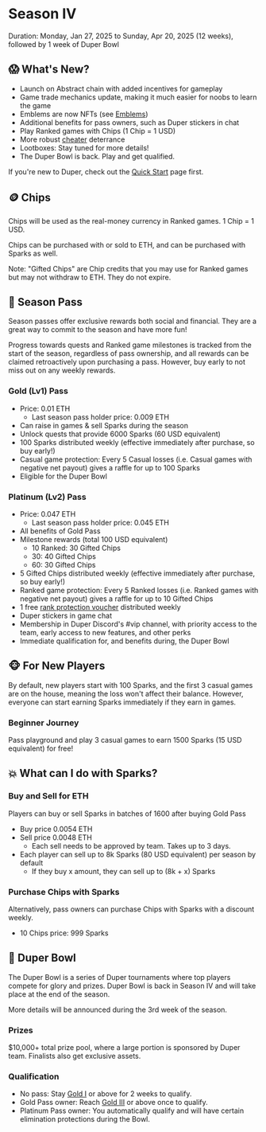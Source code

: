 # Season IV

Duration: Monday, Jan 27, 2025 to Sunday, Apr 20, 2025 (12 weeks), followed by 1 week of Duper Bowl

## 😱 What's New?

- Launch on Abstract chain with added incentives for gameplay
- Game trade mechanics update, making it much easier for noobs to learn the game
- Emblems are now NFTs (see [Emblems](/assets/emblems))
- Additional benefits for pass owners, such as Duper stickers in chat
- Play Ranked games with Chips (1 Chip = 1 USD)
- More robust [cheater](/community-rules) deterrance
- Lootboxes: Stay tuned for more details!
- The Duper Bowl is back. Play and get qualified.

If you're new to Duper, check out the [Quick Start](.) page first.

## 🪙 Chips

Chips will be used as the real-money currency in Ranked games. 1 Chip = 1 USD.

Chips can be purchased with or sold to ETH, and can be purchased with Sparks as well.

Note: "Gifted Chips" are Chip credits that you may use for Ranked games but may not withdraw to ETH. They do not expire.

## 🎫 Season Pass

Season passes offer exclusive rewards both social and financial. They are a great way to commit to the season and have more fun!

Progress towards quests and Ranked game milestones is tracked from the start of the season, regardless of pass ownership, and all rewards can be claimed retroactively upon purchasing a pass. However, buy early to not miss out on any weekly rewards.

### Gold (Lv1) Pass

- Price: 0.01 ETH
  - Last season pass holder price: 0.009 ETH
- Can raise in games & sell Sparks during the season
- Unlock quests that provide 6000 Sparks (60 USD equivalent)
- 100 Sparks distributed weekly (effective immediately after purchase, so buy early!)
- Casual game protection: Every 5 Casual losses (i.e. Casual games with negative net payout) gives a raffle for up to 100 Sparks
- Eligible for the Duper Bowl

### Platinum (Lv2) Pass

- Price: 0.047 ETH
  - Last season pass holder price: 0.045 ETH
- All benefits of Gold Pass
- Milestone rewards (total 100 USD equivalent)
  - 10 Ranked: 30 Gifted Chips
  - 30: 40 Gifted Chips
  - 60: 30 Gifted Chips
- 5 Gifted Chips distributed weekly (effective immediately after purchase, so buy early!)
- Ranked game protection: Every 5 Ranked losses (i.e. Ranked games with negative net payout) gives a raffle for up to 10 Gifted Chips
- 1 free [rank protection voucher](/progression#rank-protection-voucher) distributed weekly
- Duper stickers in game chat
- Membership in Duper Discord's #vip channel, with priority access to the team, early access to new features, and other perks
- Immediate qualification for, and benefits during, the Duper Bowl

## 🐵 For New Players

By default, new players start with 100 Sparks, and the first 3 casual games are on the house, meaning the loss won't affect their balance.
However, everyone can start earning Sparks immediately if they earn in games.

### Beginner Journey

Pass playground and play 3 casual games to earn 1500 Sparks (15 USD equivalent) for free!

## 💥 What can I do with Sparks?

### Buy and Sell for ETH

Players can buy or sell Sparks in batches of 1600 after buying Gold Pass

- Buy price 0.0054 ETH
- Sell price 0.0048 ETH
    - Each sell needs to be approved by team. Takes up to 3 days.
- Each player can sell up to 8k Sparks (80 USD equivalent) per season by default
    - If they buy x amount, they can sell up to (8k + x) Sparks

### Purchase Chips with Sparks

Alternatively, pass owners can purchase Chips with Sparks with a discount weekly.

-  10 Chips price: 999 Sparks

## 🥣 Duper Bowl

The Duper Bowl is a series of Duper tournaments where top players compete for glory and prizes. Duper Bowl is back in Season IV and will take place at the end of the season.

More details will be announced during the 3rd week of the season.

### Prizes

$10,000+ total prize pool, where a large portion is sponsored by Duper team. Finalists also get exclusive assets.

### Qualification

- No pass: Stay [Gold I](/progression) or above for 2 weeks to qualify.
- Gold Pass owner: Reach [Gold III](/progression) or above once to qualify.
- Platinum Pass owner: You automatically qualify and will have certain elimination protections during the Bowl.
